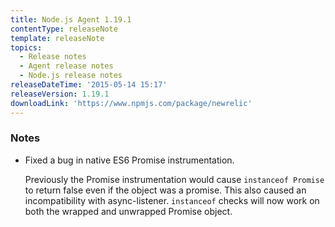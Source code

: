```yaml
---
title: Node.js Agent 1.19.1
contentType: releaseNote
template: releaseNote
topics:
  - Release notes
  - Agent release notes
  - Node.js release notes
releaseDateTime: '2015-05-14 15:17'
releaseVersion: 1.19.1
downloadLink: 'https://www.npmjs.com/package/newrelic'
---
```


### Notes

* Fixed a bug in native ES6 Promise instrumentation.

  Previously the Promise instrumentation would cause `instanceof Promise` to return false even if the object was a promise. This also caused an incompatibility with async-listener. `instanceof` checks will now work on both the wrapped and unwrapped Promise object.
